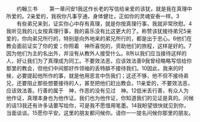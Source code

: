 　　约翰三书
　　第一章问安1我这作长老的写信给亲爱的该犹，就是我在真理中所爱的。2亲爱的，我祝你凡事亨通，身体健壮，正如你的灵魂安泰一样。3
　　有些弟兄来到，证实你心中存有真理，就是你按真理行事，我就非常欣慰。4我听见我的儿女按真理行事，我的喜乐没有比这更大的了。称赞该犹接待弟兄5亲爱的，你向弟兄所行的，特别是向外地来的弟兄所行的，都是出于忠心。6他们在教会面前证实了你的爱；你照着　神所喜悦的，资助他们的旅程，这样是好的。7因为他们为主的名出外，并没有从教外人接受什么。8所以我们应当接待这样的人，好让我们为了真理成为同工。不要效法恶，应该效法善9我曾经略略写信给你那里的教会，但他们中间那好作领袖的丢特腓不接待我们。10因此，我来的时候，必要提起他所作的事，就是他用恶言中伤我们；这还不够，他不但不接待弟兄，还要阻止那些想要接待的人，甚至把他们赶出教会。11亲爱的，不要效法恶，应该效法善。行善的属于　神，作恶的没有见过　神。12低米丢行善，有众人为他作证，真理本身也为他作证。我们也为他作证，你知道我们的见证是真的。问候的话13我还有许多话要写给你，可是我不愿借用笔墨。14我盼望很快就见到你，当面谈谈。15愿你平安。这里的朋友都问候你。请你一一提名问候你那里的朋友。
　　